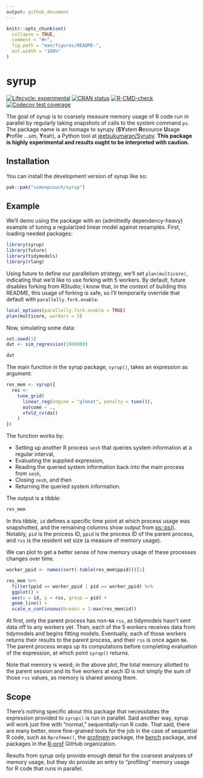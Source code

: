 ```yaml
---
output: github_document
---
```


<!-- README.md is generated from README.Rmd. Please edit that file -->

```r
knitr::opts_chunk$set(
  collapse = TRUE,
  comment = "#>",
  fig.path = "man/figures/README-",
  out.width = "100%"
)
```

# syrup

<!-- badges: start -->
[![Lifecycle: experimental](https://img.shields.io/badge/lifecycle-experimental-orange.svg)](https://lifecycle.r-lib.org/articles/stages.html#experimental)
[![CRAN status](https://www.r-pkg.org/badges/version/syrup)](https://CRAN.R-project.org/package=syrup)
[![R-CMD-check](https://github.com/simonpcouch/syrup/actions/workflows/R-CMD-check.yaml/badge.svg)](https://github.com/simonpcouch/syrup/actions/workflows/R-CMD-check.yaml)
[![Codecov test coverage](https://codecov.io/gh/simonpcouch/syrup/branch/main/graph/badge.svg)](https://app.codecov.io/gh/simonpcouch/syrup?branch=main)
<!-- badges: end -->

The goal of syrup is to coarsely measure memory usage of R code run in parallel by regularly taking snapshots of calls to the system command `ps`. The package name is an homage to syrupy (**SY**stem **R**esource **U**sage **P**rofile ...um, **Y**eah), a Python tool at [jeetsukumaran/Syrupy](https://github.com/jeetsukumaran/Syrupy). **This package is highly experimental and results ought to be interpreted with caution.**

## Installation

You can install the development version of syrup like so:

``` r
pak::pak("simonpcouch/syrup")
```

## Example

We'll demo using the package with an (admittedly dependency-heavy) example of tuning a regularized linear model against resamples. First, loading needed packages:

```r
library(syrup)
library(future)
library(tidymodels)
library(rlang)
```

Using future to define our parallelism strategy, we'll set `plan(multicore)`, indicating that we'd like to use forking with 5 workers. By default, future disables forking from RStudio; I know that, in the context of building this README, this usage of forking is safe, so I'll temporarily override that default with `parallelly.fork.enable`. 

```r
local_options(parallelly.fork.enable = TRUE)
plan(multicore, workers = 5)
```

Now, simulating some data:

```r
set.seed(1)
dat <- sim_regression(1000000)

dat
```

The main function in the syrup package, `syrup()`, takes an expression as argument:

```r
res_mem <- syrup({
  res <-
    tune_grid(
      linear_reg(engine = "glmnet", penalty = tune()),
      outcome ~ .,
      vfold_cv(dat)
    )
})
```

The function works by:

* Setting up another R process `sesh` that queries system information at a regular interval,
* Evaluating the supplied expression,
* Reading the queried system information back into the main process from `sesh`, 
* Closing `sesh`, and then 
* Returning the queried system information.

The output is a tibble:

```r
res_mem
```

In this tibble, `id` defines a specific time point at which process usage was snapshotted, and the remaining columns show output from [ps::ps()](https://ps.r-lib.org/reference/ps.html). Notably, `pid` is the process ID, `ppid` is the process ID of the parent process, and `rss` is the resident set size (a measure of memory usage).

We can plot to get a better sense of how memory usage of these processes changes over time.

```r
worker_ppid <- names(sort(-table(res_mem$ppid)))[1]

res_mem %>%
  filter(ppid == worker_ppid | pid == worker_ppid) %>%
  ggplot() +
  aes(x = id, y = rss, group = pid) +
  geom_line() +
  scale_x_continuous(breaks = 1:max(res_mem$id))
```

At first, only the parent process has non-`NA` `rss`, as tidymodels hasn't sent data off to any workers yet. Then, each of the 5 workers receives data from tidymodels and begins fitting models. Eventually, each of those workers returns their results to the parent process, and their `rss` is once again `NA`. The parent process wraps up its computations before completing evaluation of the expression, at which point `syrup()` returns.

Note that memory is weird; in the above plot, the total memory allotted to the parent session and its five workers at each ID is not simply the sum of those `rss` values, as memory is shared among them.

## Scope

There's nothing specific about this package that necessitates the expression provided to `syrup()` is run in parallel. Said another way, syrup will work just fine with "normal," sequentially-run R code. That said, there are many better, more fine-grained tools for the job in the case of sequential R code, such as `Rprofmem()`, the [profmem](https://cran.r-project.org/web/packages/profmem/vignettes/profmem.html) package, the [bench](https://bench.r-lib.org/) package, and packages in the [R-prof](https://github.com/r-prof) GitHub organization.

Results from syrup only provide enough detail for the coarsest analyses of memory usage, but they do provide an entry to "profiling" memory usage for R code that runs in parallel.
